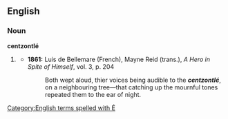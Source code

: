 ==English==

===Noun===
'''centzontlé'''

# {{context|very|_|rare}} {{alternative spelling of|centzontle}}
#* '''1861:''' Luis de Bellemare (French), Mayne Reid (trans.), ''A Hero in Spite of Himself'', vol. 3, p. 204
#*: Both wept aloud, thier voices being audible to the '''''centzontlé''''', on a neighbouring tree—that catching up the mournful tones repeated them to the ear of night.

[[Category:English terms spelled with É]]